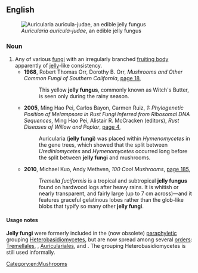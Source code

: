 ==English==
[[File:Auricularia auricula-judae Lodz(Poland)(js)01.jpg|right|thumb|''Auricularia auricula-judae'', an edible jelly fungus]]

===Noun===
{{en-noun|head=[[jelly]] [[fungus]]|jelly fungi}}

# Any of various [[fungus|fungi]] with an irregularly branched [[fruiting body]] apparently of [[jelly]]-like consistency.
#* '''1968''', Robert Thomas Orr, Dorothy B. Orr, ''Mushrooms and Other Common Fungi of Southern California'', [http://books.google.com.au/books?id=XKR07yDMu6YC&pg=PA18&dq=%22jelly+fungus%22%7C%22jelly+fungi%22&hl=en&sa=X&ei=c3NKUp_1Eam1iQe8x4HICg&redir_esc=y#v=onepage&q=%22jelly%20fungus%22%7C%22jelly%20fungi%22&f=false page 18],
#*: This yellow '''jelly fungus''', commonly known as Witch's Butter, is seen only during the rainy season.
#* '''2005''', Ming Hao Pei, Carlos Bayon, Carmen Ruiz, ''1: Phylogenetic Position of Melampsora in Rust Fungi Inferred from Ribosomal DNA Sequences'', Ming Hao Pei, Alistair R. McCracken (editors), ''Rust Diseases of Willow and Poplar'', [http://books.google.com.au/books?id=oeCTeUGNuqEC&pg=PA4&dq=%22jelly+fungus%22%7C%22jelly+fungi%22&hl=en&sa=X&ei=c3NKUp_1Eam1iQe8x4HICg&redir_esc=y#v=onepage&q=%22jelly%20fungus%22%7C%22jelly%20fungi%22&f=false page 4],
#*: Auricularia ('''jelly fungi''') was placed within ''Hymenomycetes'' in the gene trees, which showed that the split between ''Urediniomycetes'' and ''Hymenomycetes'' occurred long before the split between '''jelly fungi''' and mushrooms.
#* '''2010''', Michael Kuo, Andy Methven, ''100 Cool Mushrooms'', [http://books.google.com.au/books?id=jhll7DJcnrwC&pg=PA185&dq=%22jelly+fungus%22%7C%22jelly+fungi%22&hl=en&sa=X&ei=c3NKUp_1Eam1iQe8x4HICg&redir_esc=y#v=onepage&q=%22jelly%20fungus%22%7C%22jelly%20fungi%22&f=false page 185],
#*: ''Tremella fuciformis'' is a tropical and subtropical '''jelly fungus''' found on hardwood logs after heavy rains. It is whitish or nearly transparent, and fairly large (up to 7 cm across)—and it features graceful gelatinous lobes rather than the glob-like blobs that typify so many other '''jelly fungi'''.

====Usage notes====
'''Jelly fungi''' were formerly included in the (now obsolete) [[paraphyletic]] grouping [[Heterobasidiomycetes]], but are now spread among several [[order]]s: [[Tremellales]], ''{{taxlink|Dacrymycetales|order|noshow=1}}'', [[Auriculariales]], and ''{{taxlink|Sebacinales|order|noshow=1}}''. The grouping Heterobasidiomycetes is still used informally.

[[Category:en:Mushrooms]]